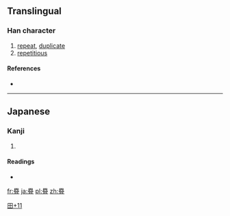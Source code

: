 ==Translingual==

===Han character===
{{Han char|rn=102|rad=田|as=11|sn=16|four=|canj=田戈人一 (WIOM)}}

# [[repeat]], [[duplicate]]
# [[repetitious]]

====References====
* {{Han ref|kx=0766.181|hdz=42552.081|uh=7582|ud=30082}}

----

==Japanese==

===Kanji===
{{ja-kanji|grade=|rs=田11}}

# {{defn|Japanese|sort=田11}}

====Readings====
* {{ja-readings|on=[[じょう]] (jō), [[ちょう]] (chō)|kun=[[たたむ]] (tatamu), [[たたみ]] (tatami), [[かさねる]] (kasaneru)}}

[[Category:Japanese-only CJKV Characters|田+11]]

[[fr:疂]]
[[ja:疂]]
[[pl:疂]]
[[zh:疂]]